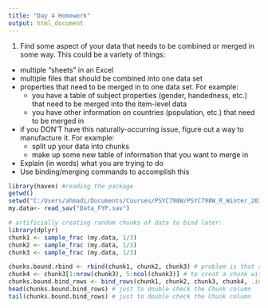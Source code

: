 ```yaml
---
title: "Day 4 Homework"
output: html_document
---
```


1. Find some aspect of your data that needs to be combined or merged in some way.  This could be a variety of things:
  - multiple "sheets" in an Excel
  - multiple files that should be combined into one data set
  - properties that need to be merged in to one data set. For example:
    - you have a table of subject properties (gender, handedness, etc.) that need to be merged into the item-level data
    - you have other information on countries (population, etc.) that need to be merged in
  - if you DON'T have this naturally-occurring issue, figure out a way to manufacture it. For example:
    - split up your data into chunks
    - make up some new table of information that you want to merge in
  - Explain (in words) what you are trying to do
  - Use binding/merging commands to accomplish this

``` r
library(haven) #reading the package
getwd() 
setwd("C:/Users/ahmadi/Documents/Courses/PSYC798W/PSYC798W_R_Winter_2017")
my.data<- read_sav("Data_FYP.sav")

# artificially creating random chunks of data to bind later:
library(dplyr)
chunk1 <- sample_frac (my.data, 1/3)
chunk2 <- sample_frac (my.data, 1/3)
chunk3 <- sample_frac (my.data, 1/3)

chunks.bound.rbind <- rbind(chunk1, chunk2, chunk3) # problem is that since chunks we've defined are random samples, we have multiple occurances of same rows. if we could use a function that could avoid such repititions would be more meaningful.
chunk4 <- chunk3[1:nrow(chunk3), 5:ncol(chunk3)] # to creat a chunk with different column size than aboe mentioned chunks. This cannot be done using rbind, but it's possible using bind_rows:
chunks.bound.bind_rows <- bind_rows(chunk1, chunk2, chunk3, chunk4, .id = "Chunk") # also creates a column named Chunk which will show each chunk (i.e. rows corresponding to chunk 1, chunk 2,...).
head(chunks.bound.bind_rows) # just to double check the Chunk column
tail(chunks.bound.bind_rows) # just to double check the Chunk column

```

